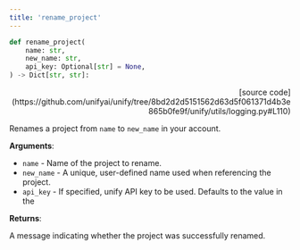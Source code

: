 ```yaml
---
title: 'rename_project'
---
```


```python
def rename_project(
    name: str,
    new_name: str,
    api_key: Optional[str] = None,
) -> Dict[str, str]:
```

<p align="right">[source code](https://github.com/unifyai/unify/tree/8bd2d2d5151562d63d5f061371d4b3e865b0fe9f/unify/utils/logging.py#L110)</p>

Renames a project from `name` to `new_name` in your account.

**Arguments**:

- `name` - Name of the project to rename.
- `new_name` - A unique, user-defined name used when referencing the project.
- `api_key` - If specified, unify API key to be used. Defaults to the value in the



**Returns**:

A message indicating whether the project was successfully renamed.